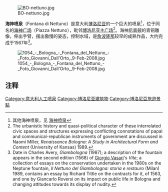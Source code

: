 [[File:BO-nettuno.jpg|thumb]]

'''海神喷泉'''（Fontana di Nettuno）是意大利[[博洛尼亚|博洛尼亚]]的一个巨大的喷泉<ref>其他海神喷泉，见 [[海神喷泉|海神喷泉]]</ref>，位于同名的[[海神广场|海神广场]]（Piazza Nettuno），毗邻[[博洛尼亚主广场|博洛尼亚主广场]]<ref>The urbanistic history and quasi-political character of these interrelated civic spaces and structures expressing conflicting connotations of papal and communical-republican instruments of government are discussed in Naomi Miller, ''Renaissance Bologna: A Study in Architectural Form and Content'' (University of Kansas) 1989.</ref>。海神[[尼普顿|尼普顿]]的青铜雕像，伸出手臂，摆出傲慢的姿态，控制水域，是[[詹波隆那|詹波隆那]]较早的成熟作品，大约完成于1567年<ref>Date in Charles Avery, ''Giambologna'' (1987); a description of the fountain appears in the second edition (1568) of [[Giorgio_Vasari|Giorgio Vasari]]'s ''Vite''; a collection of essays on the conservation undertaken in the 1980s on the Neptune fountain, ''Il Nettuno del Giambologna: storia e restauro'' (Milan) 1989, contains an essay by Richard Tittle on the contracts for it, of 1563, and one by Giancarlo Roversi on its impact on public life in Bologna and changing attitudes towards its display of nudity.</ref>。

[[File:1054_-_Bologna_-_Fontana_del_Nettuno_-_Foto_Giovanni_Dall'Orto,_9-Feb-2008.jpg|thumb]]

== 注释 ==
{{reflist|2}}

{{coord|44|29|40|N|11|20|33|E|display=title|region:IT-BO_type:landmark_source:dewiki}}

[[Category:意大利人工喷泉|Category:意大利人工喷泉]]
[[Category:博洛尼亚建筑物|Category:博洛尼亚建筑物]]
[[Category:博洛尼亞旅遊景點|Category:博洛尼亞旅遊景點]]